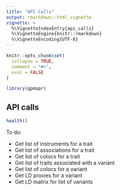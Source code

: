 ```yaml
---
title: "API Calls"
output: rmarkdown::html_vignette
vignette: >
  %\VignetteIndexEntry{api_calls}
  %\VignetteEngine{knitr::rmarkdown}
  %\VignetteEncoding{UTF-8}
---
```


```r
knitr::opts_chunk$set(
  collapse = TRUE,
  comment = "#>",
  eval = FALSE
)
```

```r
library(gpmapr)
```

## API calls

```r
health()
```

To do:

- Get list of instruments for a trait
- Get list of associations for a trait
- Get list of colocs for a trait
- Get list of traits associated with a variant
- Get list of colocs for a variant
- Get LD proxies for a variant
- Get LD matrix for list of variants
